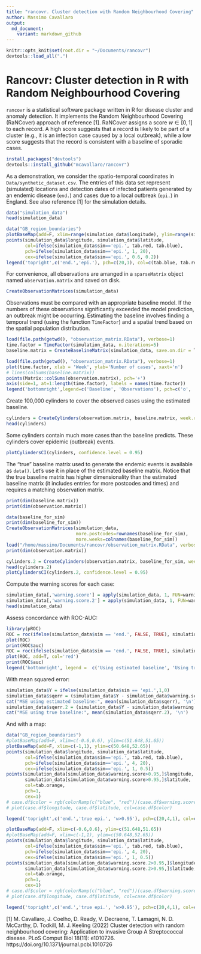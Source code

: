 ```yaml
---
title: "rancovr. Cluster detection with Random Neighbourhood Covering"
author: Massimo Cavallaro
output:
  md_document:
    variant: markdown_github
---
```


```r
knitr::opts_knit$set(root.dir = "~/Documents/rancovr")
devtools::load_all(".")
```

# Rancovr: Cluster detection in R with Random Neighbourhood Covering

`rancovr` is a statistical software package written in R for disease cluster
and anomaly detection.
It implements the Random Neighbourhood Covering (RaNCover) approach of reference [1].
RaNCover assigns a score $w \in [0,1]$ to each record.
A high score suggests that a record is likely to be part of a cluster (e.g., it is an infection case caused by a local outbreak),
while a low score suggests that the record is consistent with a baseline of sporadic cases.




```r
install.packages("devtools")
devtools::install_github("mcavallaro/rancovr")
```


As a demonstration, we consider the spatio-temporal coordinates  in `Data/synthetic_dataset.csv`.
The entries of this data set represent (simulated) locations and detection dates of infected patients  generated by an endemic disease (`end.`) and
cases due to a local outbreak (`epi.`) in England.
See also reference [1] for the simulation details.



```r
data("simulation_data")
head(simulation_data)
```


```r
data("GB_region_boundaries")
plotBaseMap(add=F, xlim=range(simulation_data$longitude), ylim=range(simulation_data$latitude))
points(simulation_data$longitude, simulation_data$latitude,
       col=ifelse(simulation_data$sim=='epi.', tab.red, tab.blue),
       pch=ifelse(simulation_data$sim=='epi.', 1, 20),
       cex=ifelse(simulation_data$sim=='epi.', 0.6, 0.2))
legend('topright',c('end.','epi.'), pch=c(20,1), col=c(tab.blue, tab.red))
```
For convenience, all observations are arranged in a `sparseMatrix` object named `observation.matrix` and saved on disk.
```r
CreateObservationMatrices(simulation_data)
```
Observations must be compared with an appropriate baseline model. If the numbers
of these observations significantly exceeded the model prediction, an outbreak might be occurring. Estimating the baseline involves finding a temporal trend (using the function `TimeFactor`) and  a spatial trend based on the spatial population distribution. 
```r
load(file.path(getwd(), "observation_matrix.RData"), verbose=1)
time.factor = TimeFactor(simulation_data, n.iterations=5)
baseline.matrix = CreateBaselineMatrix(simulation_data, save.on.dir = T)
```



```r
load(file.path(getwd(), "observation_matrix.RData"), verbose=1)
plot(time.factor, xlab = 'Week', ylab='Number of cases', xaxt='n')
# lines(colSums(baseline.matrix))
points(Matrix::colSums(observation.matrix), pch='+')
axis(side=1, at=1:length(time.factor), labels = names(time.factor))
legend('bottomright',legend=c('Baseline', 'Observations'), pch=c('o', '+'))
```




Create  100,000 cylinders to cover the observed cases using the estimated baseline.

```r
cylinders = CreateCylinders(observation.matrix, baseline.matrix, week.range = c(0,99), n.cylinders = 100000)
head(cylinders)
```

Some cylinders contain much more cases than the baseline predicts. These cylinders cover epidemic (outbreak) events.
```r
plotCylindersCI(cylinders, confidence.level = 0.95)
```

The "true" baseline matrix used to generate the endemic events is available as `data()`.
Let's use it in place of the estimated baseline matrix.
Notice that the true baseline matrix has higher dimensionality than the estimated baseline matrix (it includes entries for more postcodes and times) and requires a matching observation matrix.
```r
print(dim(baseline.matrix))
print(dim(observation.matrix))

data(baseline_for_sim)
print(dim(baseline_for_sim))
CreateObservationMatrices(simulation_data,
                          more.postcodes=rownames(baseline_for_sim),
                          more.weeks=colnames(baseline_for_sim))
load("/home/massimo/Documents/rancovr/observation_matrix.RData", verbose=1)
print(dim(observation.matrix))
```


```r
cylinders.2 = CreateCylinders(observation.matrix, baseline_for_sim, week.range = c(0,99), n.cylinders = 100000)
head(cylinders.2)
plotCylindersCI(cylinders.2, confidence.level = 0.95)
```



Compute the warning scores for each case:
```r
simulation_data[,'warning.score'] = apply(simulation_data, 1, FUN=warning.score, cylinders)
simulation_data[,'warning.score.2'] = apply(simulation_data, 1, FUN=warning.score, cylinders.2)
head(simulation_data)
```



Assess concordance with ROC-AUC:
```r
library(pROC)
ROC = roc(ifelse(simulation_data$sim == 'end.', FALSE, TRUE), simulation_data$warning.score)
plot(ROC)
print(ROC$auc)
ROC = roc(ifelse(simulation_data$sim == 'end.', FALSE, TRUE), simulation_data$warning.score.2)
plot(ROC, add=T, col='red')
print(ROC$auc)
legend('bottomright', legend =  c('Using estimated baseline', 'Using true baseline'), lty=1, col=c('black','red'))
```

With mean squared error:
```r
simulation_data$Y = ifelse(simulation_data$sim == 'epi.',1,0)
simulation_data$sqerr = (simulation_data$Y - simulation_data$warning.score)^2
cat("MSE using estimated baseline:", mean(simulation_data$sqerr), '\n') 
simulation_data$sqerr.2 = (simulation_data$Y - simulation_data$warning.score.2)^2
cat("MSE using true baseline:", mean(simulation_data$sqerr.2), '\n') 
```


And with a map:

```r
data("GB_region_boundaries")
#plotBaseMap(add=F, xlim=c(-0.6,0.6), ylim=c(51.648,51.65))
plotBaseMap(add=F, xlim=c(-1,1), ylim=c(50.648,52.65))
points(simulation_data$longitude, simulation_data$latitude,
       col=ifelse(simulation_data$sim=='epi.', tab.red, tab.blue),
       pch=ifelse(simulation_data$sim=='epi.', 4, 20),
       cex=ifelse(simulation_data$sim=='epi.', 1, 0.5))
points(simulation_data[simulation_data$warning.score>0.95,]$longitude,
       simulation_data[simulation_data$warning.score>0.95,]$latitude,
       col=tab.orange,
       pch=1,
       cex=1)
# case.df$color = rgb(colorRamp(c("blue", "red"))(case.df$warning.score) / 255)
# plot(case.df$longitude, case.df$latitude, col=case.df$color)

legend('topright',c('end.','true epi.', 'w>0.95'), pch=c(20,4,1), col=c(tab.blue, tab.red, tab.orange))
```


```r
plotBaseMap(add=F, xlim=c(-0.6,0.6), ylim=c(51.648,51.65))
#plotBaseMap(add=F, xlim=c(-1,1), ylim=c(50.648,52.65))
points(simulation_data$longitude, simulation_data$latitude,
       col=ifelse(simulation_data$sim=='epi.', tab.red, tab.blue),
       pch=ifelse(simulation_data$sim=='epi.', 4, 20),
       cex=ifelse(simulation_data$sim=='epi.', 1, 0.5))
points(simulation_data[simulation_data$warning.score.2>0.95,]$longitude,
       simulation_data[simulation_data$warning.score.2>0.95,]$latitude,
       col=tab.orange,
       pch=1,
       cex=1)
# case.df$color = rgb(colorRamp(c("blue", "red"))(case.df$warning.score) / 255)
# plot(case.df$longitude, case.df$latitude, col=case.df$color)

legend('topright',c('end.','true epi.', 'w>0.95'), pch=c(20,4,1), col=c(tab.blue, tab.red, tab.orange))
```



[1] M. Cavallaro, J. Coelho, D. Ready, V. Decraene, T. Lamagni, N. D. McCarthy, D. Todkill, M. J. Keeling (2022)
Cluster detection with random neighbourhood covering: Application to invasive Group A Streptococcal disease. PLoS Comput Biol 18(11): e1010726.
https://doi.org/10.1371/journal.pcbi.1010726

